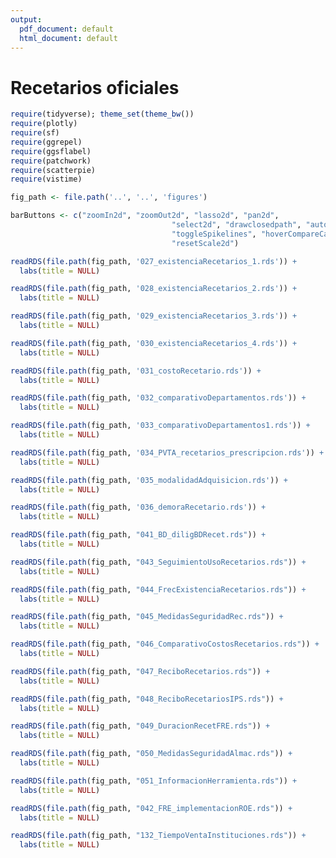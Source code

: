 ```yaml
---
output:
  pdf_document: default
  html_document: default
---
```


# Recetarios oficiales

```r
require(tidyverse); theme_set(theme_bw())
require(plotly)
require(sf)
require(ggrepel)
require(ggsflabel)
require(patchwork)
require(scatterpie)
require(vistime)

fig_path <- file.path('..', '..', 'figures')

barButtons <- c("zoomIn2d", "zoomOut2d", "lasso2d", "pan2d", 
                                    "select2d", "drawclosedpath", "autoScale2d", "zoom2", 
                                    "toggleSpikelines", "hoverCompareCartesian", "hoverClosestCartesian", 
                                    "resetScale2d")
```

\maxdeadcycles=1000

```r
readRDS(file.path(fig_path, '027_existenciaRecetarios_1.rds')) + 
  labs(title = NULL)
```

```r
readRDS(file.path(fig_path, '028_existenciaRecetarios_2.rds')) + 
  labs(title = NULL)
```

```r
readRDS(file.path(fig_path, '029_existenciaRecetarios_3.rds')) + 
  labs(title = NULL)
```

```r
readRDS(file.path(fig_path, '030_existenciaRecetarios_4.rds')) + 
  labs(title = NULL)
```

```r
readRDS(file.path(fig_path, '031_costoRecetario.rds')) + 
  labs(title = NULL)
```

```r
readRDS(file.path(fig_path, '032_comparativoDepartamentos.rds')) + 
  labs(title = NULL)
```

```r
readRDS(file.path(fig_path, '033_comparativoDepartamentos1.rds')) + 
  labs(title = NULL)
```

```r
readRDS(file.path(fig_path, '034_PVTA_recetarios_prescripcion.rds')) + 
  labs(title = NULL)
```

```r
readRDS(file.path(fig_path, '035_modalidadAdquisicion.rds')) + 
  labs(title = NULL)
```

```r
readRDS(file.path(fig_path, '036_demoraRecetario.rds')) + 
  labs(title = NULL)
```

```r
readRDS(file.path(fig_path, "041_BD_diligBDRecet.rds")) + 
  labs(title = NULL)
```

```r
readRDS(file.path(fig_path, "043_SeguimientoUsoRecetarios.rds")) + 
  labs(title = NULL)
```

```r
readRDS(file.path(fig_path, "044_FrecExistenciaRecetarios.rds")) + 
  labs(title = NULL)
```

```r
readRDS(file.path(fig_path, "045_MedidasSeguridadRec.rds")) + 
  labs(title = NULL)
```

```r
readRDS(file.path(fig_path, "046_ComparativoCostosRecetarios.rds")) + 
  labs(title = NULL)
```

```r
readRDS(file.path(fig_path, "047_ReciboRecetarios.rds")) + 
  labs(title = NULL)
```

```r
readRDS(file.path(fig_path, "048_ReciboRecetariosIPS.rds")) + 
  labs(title = NULL)
```

```r
readRDS(file.path(fig_path, "049_DuracionRecetFRE.rds")) + 
  labs(title = NULL)
```

```r
readRDS(file.path(fig_path, "050_MedidasSeguridadAlmac.rds")) + 
  labs(title = NULL)
```

```r
readRDS(file.path(fig_path, "051_InformacionHerramienta.rds")) + 
  labs(title = NULL)
```

```r
readRDS(file.path(fig_path, "042_FRE_implementacionROE.rds")) + 
  labs(title = NULL)
```

```r
readRDS(file.path(fig_path, "132_TiempoVentaInstituciones.rds")) + 
  labs(title = NULL)
```
